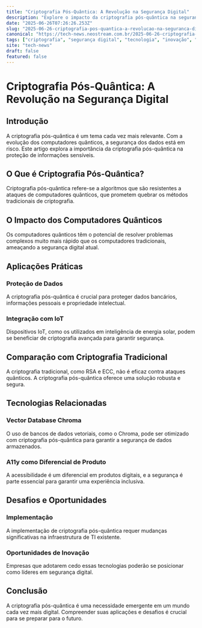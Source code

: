 ```yaml
---
title: "Criptografia Pós-Quântica: A Revolução na Segurança Digital"
description: "Explore o impacto da criptografia pós-quântica na segurança digital, suas aplicações e como ela se integra com tecnologias emergentes."
date: "2025-06-26T07:26:26.253Z"
slug: "2025-06-26-criptografia-pos-quantica-a-revolucao-na-seguranca-digital"
canonical: "https://tech-news.neostream.com.br/2025-06-26-criptografia-pos-quantica-a-revolucao-na-seguranca-digital"
tags: ["criptografia", "segurança digital", "tecnologia", "inovação", "criptografia pós quântica"]
site: "tech-news"
draft: false
featured: false
---
```


# Criptografia Pós-Quântica: A Revolução na Segurança Digital

## Introdução

A criptografia pós-quântica é um tema cada vez mais relevante. Com a evolução dos computadores quânticos, a segurança dos dados está em risco. Este artigo explora a importância da criptografia pós-quântica na proteção de informações sensíveis.

## O Que é Criptografia Pós-Quântica?

Criptografia pós-quântica refere-se a algoritmos que são resistentes a ataques de computadores quânticos, que prometem quebrar os métodos tradicionais de criptografia.

## O Impacto dos Computadores Quânticos

Os computadores quânticos têm o potencial de resolver problemas complexos muito mais rápido que os computadores tradicionais, ameaçando a segurança digital atual.

## Aplicações Práticas

### Proteção de Dados

A criptografia pós-quântica é crucial para proteger dados bancários, informações pessoais e propriedade intelectual.

### Integração com IoT

Dispositivos IoT, como os utilizados em inteligência de energia solar, podem se beneficiar de criptografia avançada para garantir segurança.

## Comparação com Criptografia Tradicional

A criptografia tradicional, como RSA e ECC, não é eficaz contra ataques quânticos. A criptografia pós-quântica oferece uma solução robusta e segura.

## Tecnologias Relacionadas

### Vector Database Chroma

O uso de bancos de dados vetoriais, como o Chroma, pode ser otimizado com criptografia pós-quântica para garantir a segurança de dados armazenados.

### A11y como Diferencial de Produto

A acessibilidade é um diferencial em produtos digitais, e a segurança é parte essencial para garantir uma experiência inclusiva.

## Desafios e Oportunidades

### Implementação

A implementação de criptografia pós-quântica requer mudanças significativas na infraestrutura de TI existente.

### Oportunidades de Inovação

Empresas que adotarem cedo essas tecnologias poderão se posicionar como líderes em segurança digital.

## Conclusão

A criptografia pós-quântica é uma necessidade emergente em um mundo cada vez mais digital. Compreender suas aplicações e desafios é crucial para se preparar para o futuro.